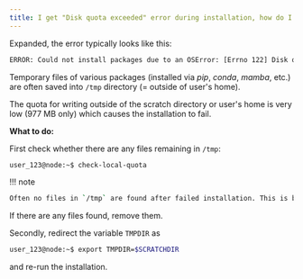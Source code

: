 ```yaml
---
title: I get "Disk quota exceeded" error during installation, how do I fix this?
---
```

Expanded, the error typically looks like this:

```bash
ERROR: Could not install packages due to an OSError: [Errno 122] Disk quota exceeded
```

Temporary files of various packages (installed via *pip*, *conda*, *mamba*, etc.) are often saved into `/tmp` directory (= outside of user's home).

The quota for writing outside of the scratch directory or user's home is very low (977 MB only) which causes the installation to fail.

**What to do:**

First check whether there are any files remaining in `/tmp`:

```bash
user_123@node:~$ check-local-quota
```

!!! note 
```bash
Often no files in `/tmp` are found after failed installation. This is because most package managers try to clean up after themselves.
```

If there are any files found, remove them.

Secondly, redirect the variable `TMPDIR` as

```bash
user_123@node:~$ export TMPDIR=$SCRATCHDIR   
```

and re-run the installation.

